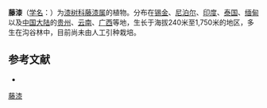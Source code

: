 {{Speciesbox
| name = 藤漆
| status = 
| status_system = 
| image =
| genus = Pegia
| species = nitida
| authority = Colebr.
}}

'''藤漆'''（[[学名|学名]]：{{lang|la|''Pegia nitida''}}）为[[漆树科|漆树科]][[藤漆属|藤漆属]]的植物。分布在[[锡金|锡金]]、[[尼泊尔|尼泊尔]]、[[印度|印度]]、[[泰国|泰国]]、[[缅甸|缅甸]]以及[[中国大陆|中国大陆]]的[[贵州|贵州]]、[[云南|云南]]、[[广西|广西]]等地，生长于海拔240米至1,750米的地区，多生在沟谷林中，目前尚未由人工引种栽培。

== 参考文献 ==
<div class="references-small">
* {{cite web| url =http://www.bioinfo.cn/db05/KmzwSpecies.php?action=view&id=104| title =藤漆| work =《中国高等植物数据库全库》| publisher =中国科学院微生物研究所| author =昆明植物研究所| accessdate =2009-02-20| deadurl =yes| archiveurl =https://web.archive.org/web/20160305084835/http://www.bioinfo.cn/db05/KmzwSpecies.php?action=view&id=104| archivedate =2016-03-05}}
</div>
{{Taxonbar|from=Q15224859}}

[[Category:藤漆属|藤漆]]


{{植物小作品}}